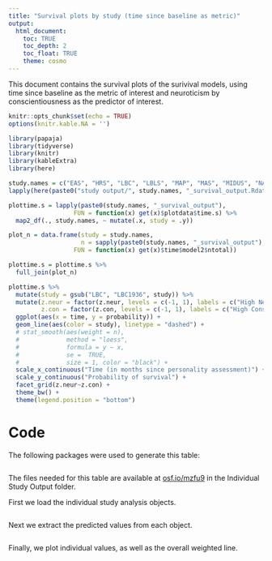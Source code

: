 ```yaml
---
title: "Survival plots by study (time since baseline as metric)"
output: 
  html_document:
    toc: TRUE
    toc_depth: 2
    toc_float: TRUE
    theme: cosmo
---
```

This document contains the survival plots of the surivival models, using time since baseline as the metric of interest and neuroticism by conscientiousness as the predictor of interest.

```r
knitr::opts_chunk$set(echo = TRUE)
options(knitr.kable.NA = '')
```

```r
library(papaja)
library(tidyverse)
library(knitr)
library(kableExtra)
library(here)
```

```r
study.names = c("EAS", "HRS", "LBC", "LBLS", "MAP", "MAS", "MIDUS", "NAS", "OATS", "ROS", "SLS", "WLS")
lapply(here(paste0("study output/", study.names, "_survival_output.Rdata")), load, .GlobalEnv)
```

```r
plottime.s = lapply(paste0(study.names, "_survival_output"), 
                  FUN = function(x) get(x)$plotdata$time.s) %>%
  map2_df(., study.names, ~ mutate(.x, study = .y))

plot_n = data.frame(study = study.names,
                    n = sapply(paste0(study.names, "_survival_output"), 
                  FUN = function(x) get(x)$time$model2$ntotal))

plottime.s = plottime.s %>%
  full_join(plot_n)
```

```r
plottime.s %>%
  mutate(study = gsub("LBC", "LBC1936", study)) %>%
  mutate(z.neur = factor(z.neur, levels = c(-1, 1), labels = c("High Neuroticism", "Low Neuroticism")),
         z.con = factor(z.con, levels = c(-1, 1), labels = c("High Conscientiousness", "Low Conscientiousness"))) %>%
  ggplot(aes(x = time, y = probability)) +
  geom_line(aes(color = study), linetype = "dashed") +
  # stat_smooth(aes(weight = n),
  #             method = "loess",
  #             formula = y ~ x,
  #             se =  TRUE,
  #             size = 1, color = "black") + 
  scale_x_continuous("Time (in months since personality assessment)") +
  scale_y_continuous("Probability of survival") +
  facet_grid(z.neur~z.con) + 
  theme_bw() + 
  theme(legend.position = "bottom")
```

# Code

The following packages were used to generate this table: 

```r
```

The files needed for this table are available at [osf.io/mzfu9](https://osf.io/mzfu9/) in the Individual Study Output folder.

First we load the individual study analysis objects.

```r
```

Next we extract the predicted values from each object.

```r
```

Finally, we plot individual values, as well as the overall weighted line. 

```r
```
